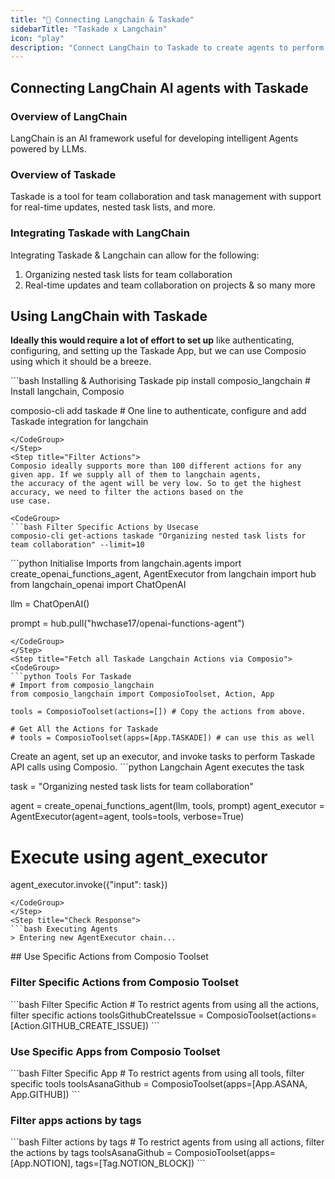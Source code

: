 ```yaml
---
title: "🚀 Connecting Langchain & Taskade"
sidebarTitle: "Taskade x Langchain"
icon: "play"
description: "Connect LangChain to Taskade to create agents to perform tasks using natural language"
---
```


## Connecting LangChain AI agents with Taskade

### Overview of LangChain

LangChain is an AI framework useful for developing intelligent Agents powered by LLMs.

### Overview of Taskade

Taskade is a tool for team collaboration and task management with support for real-time updates, nested task lists, and more.

### Integrating Taskade with LangChain

Integrating Taskade & Langchain can allow for the following:

1. Organizing nested task lists for team collaboration
2. Real-time updates and team collaboration on projects
& so many more

## Using LangChain with Taskade

<Steps>
<Step title="Setting Up the Environment">

**Ideally this would require a lot of effort to set up** like authenticating, configuring, and setting up the Taskade App, but we can use Composio using which it should be a breeze.

<CodeGroup>
```bash Installing & Authorising Taskade
pip install composio_langchain # Install langchain, Composio 

composio-cli add taskade # One line to authenticate, configure and add Taskade integration for langchain
```
</CodeGroup>
</Step>
<Step title="Filter Actions">
Composio ideally supports more than 100 different actions for any given app. If we supply all of them to langchain agents, 
the accuracy of the agent will be very low. So to get the highest accuracy, we need to filter the actions based on the 
use case.

<CodeGroup>
```bash Filter Specific Actions by Usecase
composio-cli get-actions taskade "Organizing nested task lists for team collaboration" --limit=10
```
</CodeGroup>

</Step>
<Step title="Import Base Packages">

<CodeGroup>
```python Initialise Imports
from langchain.agents import create_openai_functions_agent, AgentExecutor
from langchain import hub
from langchain_openai import ChatOpenAI


llm = ChatOpenAI()

prompt = hub.pull("hwchase17/openai-functions-agent")
```
</CodeGroup>
</Step>
<Step title="Fetch all Taskade Langchain Actions via Composio">
<CodeGroup>
```python Tools For Taskade
# Import from composio_langchain
from composio_langchain import ComposioToolset, Action, App

tools = ComposioToolset(actions=[]) # Copy the actions from above. 

# Get All the Actions for Taskade
# tools = ComposioToolset(apps=[App.TASKADE]) # can use this as well
```
</CodeGroup>
</Step>
<Step title="Execute the Agent">
Create an agent, set up an executor, and invoke tasks to perform Taskade API calls using Composio. 
<CodeGroup>
```python Langchain Agent executes the task

task = "Organizing nested task lists for team collaboration"

agent = create_openai_functions_agent(llm, tools, prompt)
agent_executor = AgentExecutor(agent=agent, tools=tools, verbose=True)

# Execute using agent_executor
agent_executor.invoke({"input": task})
```
</CodeGroup>
</Step>
<Step title="Check Response">
```bash Executing Agents
> Entering new AgentExecutor chain...
```
</Step>
</Steps>
## Use Specific Actions from Composio Toolset

### Filter Specific Actions from Composio Toolset

<CodeGroup>
```bash Filter Specific Action
# To restrict agents from using all the actions, filter specific actions
toolsGithubCreateIssue = ComposioToolset(actions=[Action.GITHUB_CREATE_ISSUE])
```
</CodeGroup>

### Use Specific Apps from Composio Toolset
<CodeGroup>
```bash Filter Specific App
# To restrict agents from using all tools, filter specific tools
toolsAsanaGithub = ComposioToolset(apps=[App.ASANA, App.GITHUB])
```
</CodeGroup>

### Filter apps actions by tags 
<CodeGroup>
```bash Filter actions by tags
# To restrict agents from using all actions, filter the actions by tags
toolsAsanaGithub = ComposioToolset(apps=[App.NOTION], tags=[Tag.NOTION_BLOCK])
```
</CodeGroup>

